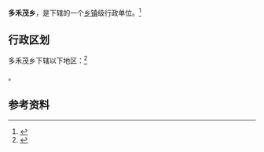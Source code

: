 {{中国乡级行政区|63/23/23/204/000}}

'''多禾茂乡'''，是{{PRC admin/fullname|63/23/23/204/000|3}}下辖的一个[[乡镇|乡镇]]级行政单位。<ref>{{PRC admin/ref sgc|{{PRC admin/parent|63/23/23/204/000}}}}</ref>

== 行政区划 ==

多禾茂乡下辖以下地区：<ref>{{PRC admin/ref sgc|63/23/23/204/000}}</ref>

{{PRC admin/children|63/23/23/204/000}}。

== 参考资料 ==

{{reflist}}

{{行政区划小作品}}
{{PRC admin/navcat|63/23/23/204/000}}